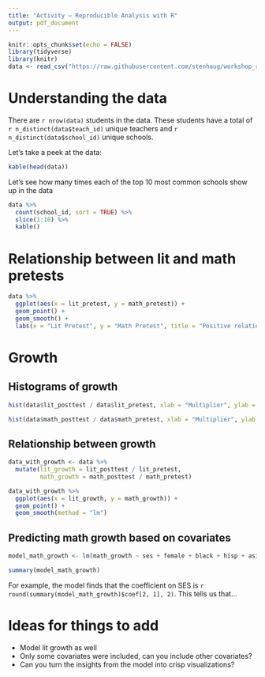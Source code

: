 ```yaml
---
title: "Activity — Reproducible Analysis with R"
output: pdf_document
---
```


```r
knitr::opts_chunk$set(echo = FALSE)
library(tidyverse)
library(knitr)
data <- read_csv("https://raw.githubusercontent.com/stenhaug/workshop_reproducible_analysis_with_R/master/data/ECLS_Sample_1.csv")
```

# Understanding the data

There are `r nrow(data)` students in the data. These students have a total of `r n_distinct(data$teach_id)` unique teachers and `r n_distinct(data$school_id)` unique schools.

Let's take a peek at the data:

```r
kable(head(data))
```

Let's see how many times each of the top 10 most common schools show up in the data

```r
data %>% 
  count(school_id, sort = TRUE) %>% 
  slice(1:10) %>% 
  kable()
```

# Relationship between lit and math pretests

```r
data %>% 
  ggplot(aes(x = lit_pretest, y = math_pretest)) +
  geom_point() +
  geom_smooth() +
  labs(x = "Lit Pretest", y = "Math Pretest", title = "Positive relationship between pretests")
```

# Growth

## Histograms of growth

```r
hist(data$lit_posttest / data$lit_pretest, xlab = "Multiplier", ylab = "Count", main = "Lit Growth")
```

```r
hist(data$math_posttest / data$math_pretest, xlab = "Multiplier", ylab = "Count", main = "Math Growth")
```

## Relationship between growth

```r
data_with_growth <- data %>% 
  mutate(lit_growth = lit_posttest / lit_pretest,
         math_growth = math_posttest / math_pretest) 

data_with_growth %>% 
  ggplot(aes(x = lit_growth, y = math_growth)) +
  geom_point() +
  geom_smooth(method = "lm")
```

## Predicting math growth based on covariates

```r
model_math_growth <- lm(math_growth ~ ses + female + black + hisp + asian, data = data_with_growth)

summary(model_math_growth)
```

For example, the model finds that the coefficient on SES is `r round(summary(model_math_growth)$coef[2, 1], 2)`. This tells us that...

# Ideas for things to add

- Model lit growth as well
- Only some covariates were included, can you include other covariates?
- Can you turn the insights from the model into crisp visualizations?

